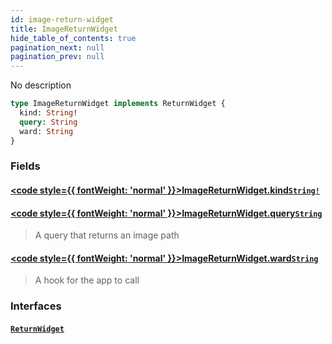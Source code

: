 ```yaml
---
id: image-return-widget
title: ImageReturnWidget
hide_table_of_contents: true
pagination_next: null
pagination_prev: null
---
```








No description

```graphql
type ImageReturnWidget implements ReturnWidget {
  kind: String!
  query: String
  ward: String
}
```


### Fields

#### [<code style={{ fontWeight: 'normal' }}>ImageReturnWidget.<b>kind</b></code>](#)<Bullet />[`String!`](/docs/schemas/arkitekt/scalars/string) <Badge class="secondary" text="non-null"/> <Badge class="secondary" text="scalar"/>
> 
> 

#### [<code style={{ fontWeight: 'normal' }}>ImageReturnWidget.<b>query</b></code>](#)<Bullet />[`String`](/docs/schemas/arkitekt/scalars/string) <Badge class="secondary" text="scalar"/>
> A query that returns an image path
> 

#### [<code style={{ fontWeight: 'normal' }}>ImageReturnWidget.<b>ward</b></code>](#)<Bullet />[`String`](/docs/schemas/arkitekt/scalars/string) <Badge class="secondary" text="scalar"/>
> A hook for the app to call
> 

### Interfaces

#### [`ReturnWidget`](/docs/schemas/arkitekt/interfaces/return-widget) <Badge class="secondary" text="interface"/>
> 
> 





